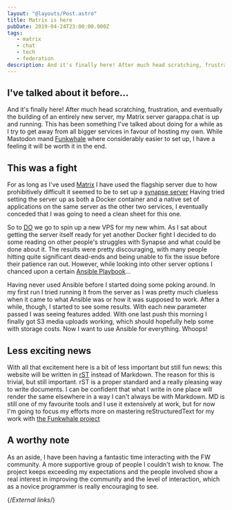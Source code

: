```yaml
---
layout: "@layouts/Post.astro"
title: Matrix is here
pubDate: 2019-04-24T23:00:00.000Z
tags:
   - matrix
   - chat
   - tech
   - federation
description: And it's finally here! After much head scratching, frustration, and eventually the building of an entirely new server, my Matrix server is up and running.
---
```


## I've talked about it before…

And it's finally here! After much head scratching, frustration, and eventually the building of an entirely new server, my Matrix server garappa.chat is up and running. This has been something I've talked about doing for a while as I try to get away from all bigger services in favour of hosting my own. While Mastodon mand [Funkwhale][tanukitunes] where considerably easier to set up, I have a feeling it will be worth it in the end.

## This was a fight

For as long as I've used [Matrix][matrix] I have used the flagship server due to how prohibitively difficult it seemed to be to set up a [synapse server][synapse] Having tried setting the server up as both a Docker container and a native set of applications on the same server as the other two services, I eventually conceded that I was going to need a clean sheet for this one.

So to [DO][digitalocean] we go to spin up a new VPS for my new whim. As I sat about getting the server itself ready for yet another Docker fight I decided to do some reading on other people's struggles with Synapse and what could be done about it. The results were pretty discouraging, with many people hitting quite significant dead-ends and being unable to fix the issue before their patience ran out. However, while looking into other server options I chanced upon a certain [Ansible Playbook][ansible-playbook]…

Having never used Ansible before I started doing some poking around. In my first run I tried running it from the server as I was pretty much clueless when it came to what Ansible was or how it was supposed to work. After a while, though, I started to see some results. With each new parameter passed I was seeing features added. With one last push this morning I finally got S3 media uploads working, which should hopefully help some with storage costs. Now I want to use Ansible for everything. Whoops!

## Less exciting news

With all that excitement here is a bit of less important but still fun news: this website will be written in [rST][rst] instead of Markdown. The reason for this is trivial, but still important. rST is a proper standard and a really pleasing way to write documents. I can be confident that what I write in one place will render the same elsewhere in a way I can't always be with Markdown. MD is still one of my favourite tools and I use it extensively at work, but for now I'm going to focus my efforts more on mastering reStructuredText for my work with [the Funkwhale project][funkwhale]

## A worthy note

As an aside, I have been having a fantastic time interacting with the FW community. A more supportive group of people I couldn't wish to know. The project keeps exceeding my expectations and the people involved show a real interest in improving the community and the level of interaction, which as a novice programmer is really encouraging to see.

{/*External links*/}

[ansible-playbook]: https://github.com/spantaleev/matrix-docker-ansible-deploy
[digitalocean]: https://digitalocean.com
[funkwhale]: https://funkwhale.audio
[matrix]: https://matrix.org
[rst]: http://docutils.sourceforge.net/rst.html
[synapse]: https://matrix.org/docs/projects/server/synapse.html
[tanukitunes]: https://tanukitunes.com
